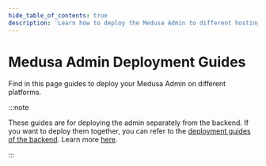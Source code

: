 ```yaml
---
hide_table_of_contents: true
description: 'Learn how to deploy the Medusa Admin to different hosting providers to be used with a deployed Medusa backend.'
---
```



# Medusa Admin Deployment Guides

Find in this page guides to deploy your Medusa Admin on different platforms.

:::note

These guides are for deploying the admin separately from the backend. If you want to deploy them together, you can refer to the [deployment guides of the backend](../server/index.mdx). Learn more [here](../index.mdx#deploying-the-medusa-admin).

:::

<DocCardList />